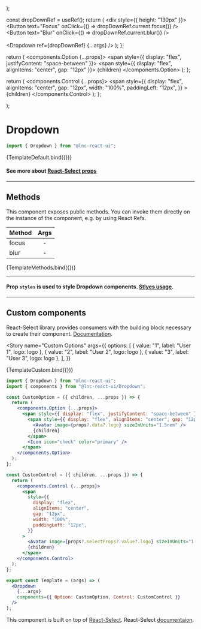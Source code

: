 
<Meta title="Inputs/Dropdown" component={Dropdown} />

  <div style={{ height: "130px" }}>
    <Dropdown {...args} />
  </div>
);

  const dropDownRef = useRef();
  return (
    <div style={{ height: "130px" }}>
      <Button text="Focus" onClick={() => dropDownRef.current.focus()} />
      &nbsp;&nbsp;
      <Button text="Blur" onClick={() => dropDownRef.current.blur()} />
      <br />
      <br />
      <Dropdown ref={dropDownRef} {...args} />
    </div>
  );
};

  return (
    <components.Option {...props}>
      <span style={{ display: "flex", justifyContent: "space-between" }}>
        <span style={{ display: "flex", alignItems: "center", gap: "12px" }}>
          <Avatar image={props?.data?.logo} sizeInUnits="1.5rem" />
          {children}
        </span>
        <Icon icon="check" color="primary" />
      </span>
    </components.Option>
  );
};

  return (
    <components.Control {...props}>
      <span
        style={{
          display: "flex",
          alignItems: "center",
          gap: "12px",
          width: "100%",
          paddingLeft: "12px",
        }}
      >
        <Avatar image={props?.selectProps?.value?.logo} sizeInUnits="1.5rem" />
        {children}
      </span>
    </components.Control>
  );
};

  <div style={{ height: "130px" }}>
    <Dropdown
      {...args}
      components={{ Option: CustomOption, Control: CustomControl }}
    />
  </div>
);

# Dropdown

```jsx
import { Dropdown } from "@lnc-react-ui";
```

<Canvas>
  <Story
    name="Default"
    args={{
      options: [
        { value: "1", label: "option 1" },
        { value: "2", label: "option 2" },
        { value: "3", label: "option 3" },
      ],
    }}
  >
    {TemplateDefault.bind({})}
  </Story>
</Canvas>

<ArgsTable story="Default" />

#### See more about [React-Select props](https://react-select.com/props#select-props)

---

## Methods

This component exposes public methods. You can invoke them directly on the instance of the component, e.g. by using React Refs.

| Method | Args |
| ------ | :--: |
| focus  |  -   |
| blur   |  -   |

<Canvas>
  <Story
    name="Exposed Methods"
    args={{
      options: [
        { value: "1", label: "option 1" },
        { value: "2", label: "option 2" },
        { value: "3", label: "option 3" },
      ],
    }}
  >
    {TemplateMethods.bind({})}
  </Story>
</Canvas>

---

#### Prop `styles` is used to style Dropdown components. [Stlyes usage](https://react-select.com/styles).

---

## Custom components

React-Select library provides consumers with the building block necessary to create their component. [Documentation](https://react-select.com/components).

<Story
  name="Custom Options"
  args={{
    options: [
      { value: "1", label: "User 1", logo: logo },
      { value: "2", label: "User 2", logo: logo },
      { value: "3", label: "User 3", logo: logo },
    ],
  }}
>
  {TemplateCustom.bind({})}
</Story>

```jsx
import { Dropdown } from "@lnc-react-ui";
import { components } from "@lnc-react-ui/Dropdown";

const CustomOption = ({ children, ...props }) => {
  return (
    <components.Option {...props}>
      <span style={{ display: "flex", justifyContent: "space-between" }}>
        <span style={{ display: "flex", alignItems: "center", gap: "12px" }}>
          <Avatar image={props?.data?.logo} sizeInUnits="1.5rem" />
          {children}
        </span>
        <Icon icon="check" color="primary" />
      </span>
    </components.Option>
  );
};

const CustomControl = ({ children, ...props }) => {
  return (
    <components.Control {...props}>
      <span
        style={{
          display: "flex",
          alignItems: "center",
          gap: "12px",
          width: "100%",
          paddingLeft: "12px",
        }}
      >
        <Avatar image={props?.selectProps?.value?.logo} sizeInUnits="1.5rem" />
        {children}
      </span>
    </components.Control>
  );
};

export const Template = (args) => (
  <Dropdown
    {...args}
    components={{ Option: CustomOption, Control: CustomControl }}
  />
);
```

This component is built on top of [React-Select](https://www.npmjs.com/package/react-select). React-Select [documentaion](https://react-select.com/home).

